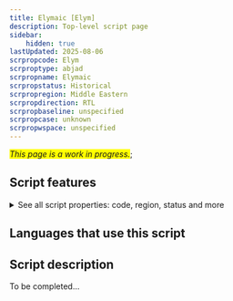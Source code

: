 ```yaml
---
title: Elymaic [Elym]
description: Top-level script page
sidebar:
    hidden: true
lastUpdated: 2025-08-06
scrpropcode: Elym
scrproptype: abjad
scrpropname: Elymaic
scrpropstatus: Historical
scrpropregion: Middle Eastern
scrpropdirection: RTL
scrpropbaseline: unspecified
scrpropcase: unknown
scrpropwspace: unspecified
---
```


<span style='background-color:yellow'>_This page is a work in progress._</span>;


## Script features

<details>
<summary> See all script properties: code, region, status and more</summary>
<ScriptInfo />
</details>

## Languages that use this script

<WsList script='Elym' wsMax='5' />

## Script description

To be completed...

